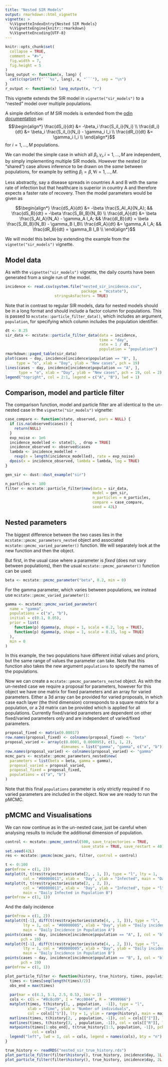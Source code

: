 ```yaml
---
title: "Nested SIR Models"
output: rmarkdown::html_vignette
vignette: >
  %\VignetteIndexEntry{Nested SIR Models}
  %\VignetteEngine{knitr::rmarkdown}
  %\VignetteEncoding{UTF-8}
---
```


```r
knitr::opts_chunk$set(
  collapse = TRUE,
  comment = "#>",
  fig.width = 7,
  fig.height = 5
)
lang_output <- function(x, lang) {
  cat(c(sprintf("```%s", lang), x, "```"), sep = "\n")
}
r_output <- function(x) lang_output(x, "r")
```

This vignette extends the SIR model in `vignette("sir_models")` to a "nested" model over multiple populations. 

A simple definition of $M$ SIR models is extended from the [odin documentation](https://mrc-ide.github.io/odin/articles/discrete.html) as:
$$\begin{align*}
\frac{dS_i}{dt} &= -\beta_i \frac{S_iI_i}{N_i} \\
\frac{dI_i}{dt} &= \beta_i \frac{S_iI_i}{N_i} - \gamma_i I_i \\
\frac{dR_i}{dt} &= \gamma_i I_i \\
\end{align*}$$
for $i = 1,...,M$ populations.

We can model the simple case in which all $\beta_i, \gamma_i, i = 1,...,M$ are independent, by simply implementing multiple SIR models. However the nested (or "shared") case allows inference to be drawn on the *same* between populations, for example by setting $\beta_i = \beta, \forall i = 1,...,M$. 

Less abstractly, say a disease spreads in countries A and B with the same rate of infection but that healthcare is superior in country A and therefore expects a faster rate of recovery. Then the model parameters would be given as

$$\begin{align*}
\frac{dS_A}{dt} &= -\beta \frac{S_AI_A}{N_A}; &&
\frac{dS_B}{dt} = -\beta \frac{S_BI_B}{N_B} \\
\frac{dI_A}{dt} &= \beta \frac{S_AI_A}{N_A} - \gamma_A I_A; &&
\frac{dI_B}{dt} = \beta \frac{S_BI_B}{N_B} - \gamma_B I_B\\
\frac{dR_A}{dt} &= \gamma_A I_A; &&
\frac{dR_B}{dt} = \gamma_B I_B \\
\end{align*}$$

We will model this below by extending the example from the `vignette("sir_models")` vignette.

## Model data

As with the `vignette("sir_models")` vignette, the daily counts have been generated from a single run of the model.

```r
incidence <- read.csv(system.file("nested_sir_incidence.csv",
                                  package = "mcstate"),
                      stringsAsFactors = TRUE)
```

Note that in contrast to regular SIR models, data for nested models should be in a long format and should include a factor column for populations. This is passed to `mcstate::particle_filter_data()`, which includes an argument, `population`, for specifying which column includes the population identifier. 

```r
dt <- 0.25
sir_data <- mcstate::particle_filter_data(data = incidence,
                                          time = "day",
                                          rate = 1 / dt,
                                          population = "population")
rmarkdown::paged_table(sir_data)
plot(cases ~ day, incidence[incidence$population == "B", ],
     type = "o", xlab = "Day", ylab = "New cases", pch = 19)
lines(cases ~ day, incidence[incidence$population == "A", ],
      type = "o", xlab = "Day", ylab = "New cases", pch = 19, col = 2)
legend("topright", col = 2:1, legend = c("A", "B"), lwd = 1)
```

## Comparison, model and particle filter

The comparison function, model and particle filter are all identical to the un-nested case in the `vignette("sir_models")` vignette:

```r
case_compare <- function(state, observed, pars = NULL) {
  if (is.na(observed$cases)) {
    return(NULL)
  }
  exp_noise <- 1e6
  incidence_modelled <- state[5, , drop = TRUE]
  incidence_observed <- observed$cases
  lambda <- incidence_modelled +
    rexp(n = length(incidence_modelled), rate = exp_noise)
  dpois(x = incidence_observed, lambda = lambda, log = TRUE)
}

gen_sir <- dust::dust_example("sir")

n_particles <- 100
filter <- mcstate::particle_filter$new(data = sir_data,
                                       model = gen_sir,
                                       n_particles = n_particles,
                                       compare = case_compare,
                                       seed = 42L)
```


## Nested parameters

The biggest difference between the two cases lies in the `mcstate::pmcmc_parameters_nested` object and associated `mcstate::pmcmc_varied_parameter()` function. We will separately look at the new function and then the object.

But first, in the usual case where a parameter is *fixed* (does not vary between populations), then the usual `mcstate::pmcmc_parameter()` function can be used:

```r
beta <- mcstate::pmcmc_parameter("beta", 0.2, min = 0)
```

For the gamma parameter, which varies between populations, we instead use `mcstate::pmcmc_varied_parameter()`:

```r
gamma <- mcstate::pmcmc_varied_parameter(
  name = "gamma",
  populations = c("a", "b"),
  initial = c(0.1, 0.05),
  prior = list(
    function(p) dgamma(p, shape = 1, scale = 0.2, log = TRUE),
    function(p) dgamma(p, shape = 1, scale = 0.15, log = TRUE)
  ),
  min = 0
)
```

In this example, the two populations have different initial values and priors, but the same range of values the parameter can take.
Note that this function also takes the new argument `populations` to specify the names of the populations.

Now we can create a `mcstate::pmcmc_parameters_nested` object.
As with the un-nested case we require a proposal for parameters, however for this object we have one matrix for fixed parameters and an array for varied parameters. Either a 3d array can be provided for varied proposals, in which case each layer (the third dimension) corresponds to a square matrix for a population, or a 2d matrix can be provided which is applied for all populations.
Currently fixed/varied parameters are dependent on other fixed/varied parameters only and are independent of varied/fixed parameters.

```r
proposal_fixed <- matrix(0.00017)
row.names(proposal_fixed) <- colnames(proposal_fixed) <- "beta"
proposal_varied <- array(c(0.0001, 0.000095), c(1, 1, 2),
                         dimnames = list("gamma", "gamma", c("a", "b")))
row.names(proposal_varied) <- colnames(proposal_varied) <- "gamma"
mcmc_pars <- mcstate::pmcmc_parameters_nested$new(
  parameters = list(beta = beta, gamma = gamma),
  proposal_varied = proposal_varied,
  proposal_fixed = proposal_fixed,
  populations = c("a", "b")
)
```

Note that this final `populations` parameter is only strictly required if no varied parameters are included in the object. Now we are ready to run the pMCMC.


## pMCMC and Visualisations


We can now continue as in the un-nested case, just be careful when analysing results to include the additional dimension of population.

```r
control <- mcstate::pmcmc_control(500, save_trajectories = TRUE,
                                  save_state = TRUE, save_restart = 40)
set.seed(42L)
res <- mcstate::pmcmc(mcmc_pars, filter, control = control)
```


```r
t <- 0:100
par(mfrow = c(1, 2))
matplot(t, t(res$trajectories$state[2, , 1, ]), type = "l", lty = 1,
        col = "#00000011", xlab =  "Day", ylab = "Infected", main = "Daily Infected in Population A")
matplot(t, t(res$trajectories$state[2, , 2, ]),
        col = "#00000011", xlab =  "Day", ylab = "Infected", type = "l", lty = 1,
        main = "Daily Infected in Population B")
par(mfrow = c(1, 1))
```

And the daily incidence

```r
par(mfrow = c(1, 2))
matplot(t[-1], diff(t(res$trajectories$state[4, , 1, ])), type = "l",
        lty = 1, col = "#00000005", xlab = "Day", ylab = "Daily incidence",
        main = "Daily Incidence in Population A")
points(cases ~ day, incidence[incidence$population == "A", ], col = "blue",
       pch = 19)
matplot(t[-1], diff(t(res$trajectories$state[4, , 2, ])), type = "l",
        lty = 1, col = "#00000005", xlab = "Day", ylab = "Daily incidence",
        main = "Daily Incidence in Population B")
points(cases ~ day, incidence[incidence$population == "B", ], col = "blue",
       pch = 19)
par(mfrow = c(1, 1))
```

```r
plot_particle_filter <- function(history, true_history, times, population, main) {
  times <- times[seq(length(times)/2)]
  obs_end = max(times)
  
  par(mar = c(4.1, 5.1, 2.5, 0.5), las = 1)
  cols <- c(S = "#8c8cd9", I = "#cc0044", R = "#999966")
  matplot(times, t(history[1, , population,  -1]), type = "l",
          xlab = "Time", ylab = "Number of individuals",
          col = cols[["S"]], lty = 1, ylim = range(history), main = main)
  matlines(times, t(history[2, , population, -1]), col = cols[["I"]], lty = 1)
  matlines(times, t(history[3, , population, -1]), col = cols[["R"]], lty = 1)
  matpoints(times[1:obs_end], t(true_history[1:3, population, -1]), pch = 19,
            col = cols)
  legend("left", lwd = 1, col = cols, legend = names(cols), bty = "n")
}

true_history <- readRDS("nested_sir_true_history.rds")
plot_particle_filter(filter$history(), true_history, incidence$day, 1L, "Population A")
plot_particle_filter(filter$history(), true_history, incidence$day, 2L, "Population B")
```
